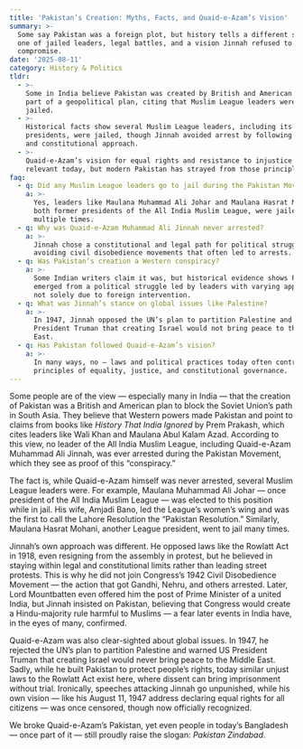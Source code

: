 ```yaml
---
title: 'Pakistan’s Creation: Myths, Facts, and Quaid-e-Azam’s Vision'
summary: >-
  Some say Pakistan was a foreign plot, but history tells a different story —
  one of jailed leaders, legal battles, and a vision Jinnah refused to
  compromise.
date: '2025-08-11'
category: History & Politics
tldr:
  - >-
    Some in India believe Pakistan was created by British and American powers as
    part of a geopolitical plan, citing that Muslim League leaders were never
    jailed.
  - >-
    Historical facts show several Muslim League leaders, including its
    presidents, were jailed, though Jinnah avoided arrest by following a legal
    and constitutional approach.
  - >-
    Quaid-e-Azam’s vision for equal rights and resistance to injustice is still
    relevant today, but modern Pakistan has strayed from those principles.
faq:
  - q: Did any Muslim League leaders go to jail during the Pakistan Movement?
    a: >-
      Yes, leaders like Maulana Muhammad Ali Johar and Maulana Hasrat Mohani,
      both former presidents of the All India Muslim League, were jailed
      multiple times.
  - q: Why was Quaid-e-Azam Muhammad Ali Jinnah never arrested?
    a: >-
      Jinnah chose a constitutional and legal path for political struggle,
      avoiding civil disobedience movements that often led to arrests.
  - q: Was Pakistan’s creation a Western conspiracy?
    a: >-
      Some Indian writers claim it was, but historical evidence shows Pakistan
      emerged from a political struggle led by leaders with varying approaches,
      not solely due to foreign intervention.
  - q: What was Jinnah’s stance on global issues like Palestine?
    a: >-
      In 1947, Jinnah opposed the UN’s plan to partition Palestine and warned US
      President Truman that creating Israel would not bring peace to the Middle
      East.
  - q: Has Pakistan followed Quaid-e-Azam’s vision?
    a: >-
      In many ways, no — laws and political practices today often contradict his
      principles of equality, justice, and constitutional governance.
---
```

Some people are of the view — especially many in India — that the creation of Pakistan was a British and American plan to block the Soviet Union’s path in South Asia. They believe that Western powers made Pakistan and point to claims from books like *History That India Ignored* by Prem Prakash, which cites leaders like Wali Khan and Maulana Abul Kalam Azad. According to this view, no leader of the All India Muslim League, including Quaid-e-Azam Muhammad Ali Jinnah, was ever arrested during the Pakistan Movement, which they see as proof of this “conspiracy.”

The fact is, while Quaid-e-Azam himself was never arrested, several Muslim League leaders were. For example, Maulana Muhammad Ali Johar — once president of the All India Muslim League — was elected to this position while in jail. His wife, Amjadi Bano, led the League’s women’s wing and was the first to call the Lahore Resolution the “Pakistan Resolution.” Similarly, Maulana Hasrat Mohani, another League president, went to jail many times.

Jinnah’s own approach was different. He opposed laws like the Rowlatt Act in 1918, even resigning from the assembly in protest, but he believed in staying within legal and constitutional limits rather than leading street protests. This is why he did not join Congress’s 1942 Civil Disobedience Movement — the action that got Gandhi, Nehru, and others arrested. Later, Lord Mountbatten even offered him the post of Prime Minister of a united India, but Jinnah insisted on Pakistan, believing that Congress would create a Hindu-majority rule harmful to Muslims — a fear later events in India have, in the eyes of many, confirmed.

Quaid-e-Azam was also clear-sighted about global issues. In 1947, he rejected the UN’s plan to partition Palestine and warned US President Truman that creating Israel would never bring peace to the Middle East. Sadly, while he built Pakistan to protect people’s rights, today similar unjust laws to the Rowlatt Act exist here, where dissent can bring imprisonment without trial. Ironically, speeches attacking Jinnah go unpunished, while his own vision — like his August 11, 1947 address declaring equal rights for all citizens — was once censored, though now officially recognized.

We broke Quaid-e-Azam’s Pakistan, yet even people in today’s Bangladesh — once part of it — still proudly raise the slogan: *Pakistan Zindabad*.
